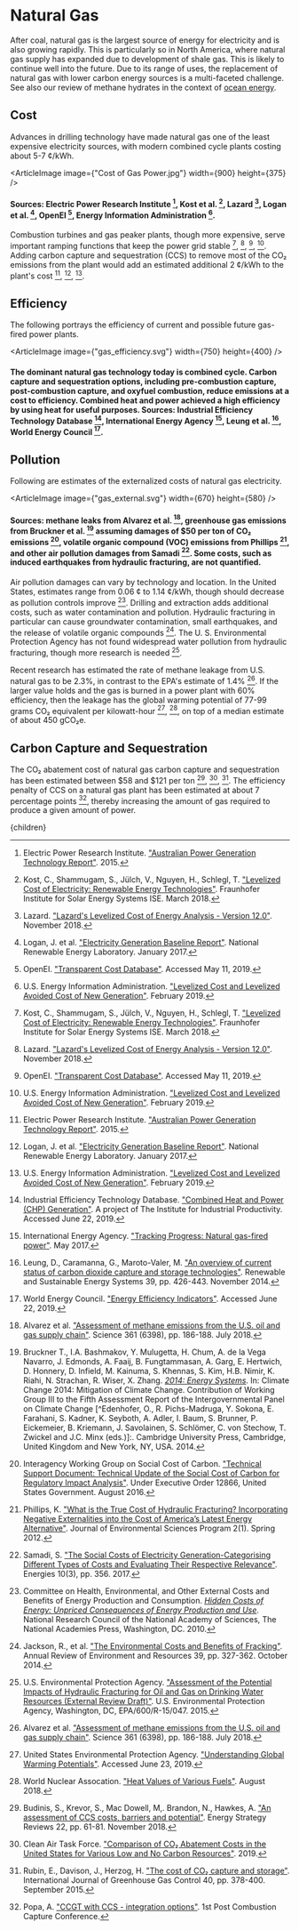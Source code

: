 



# Natural Gas

After coal, natural gas is the largest source of energy for electricity and is also growing rapidly. This is particularly so in North America, where natural gas supply has expanded due to development of shale gas. This is likely to continue well into the future. Due to its range of uses, the replacement of natural gas with lower carbon energy sources is a multi-faceted challenge. See also our review of methane hydrates in the context of [ocean energy](/energy/energy_production/mhk).

## Cost
Advances in drilling technology have made natural gas one of the least expensive electricity sources, with modern combined cycle plants costing about 5-7 ¢/kWh.

<ArticleImage image={"Cost of Gas Power.jpg"} width={900} height={375} />
#### Sources: Electric Power Research Institute [^6], Kost et al. [^11], Lazard [^12], Logan et al. [^14], OpenEI [^15], Energy Information Administration [^20].

Combustion turbines and gas peaker plants, though more expensive, serve important ramping functions that keep the power grid stable [^11], [^12], [^15], [^20]. Adding carbon capture and sequestration (CCS) to remove most of the CO₂ emissions from the plant would add an estimated additional 2 ¢/kWh to the plant's cost [^6], [^14], [^20].

## Efficiency
The following portrays the efficiency of current and possible future gas-fired power plants.

<ArticleImage image={"gas_efficiency.svg"} width={750} height={400} />
#### The dominant natural gas technology today is combined cycle. Carbon capture and sequestration options, including pre-combustion capture, post-combustion capture, and oxyfuel combustion, reduce emissions at a cost to efficiency. Combined heat and power achieved a high efficiency by using heat for useful purposes. Sources: Industrial Efficiency Technology Database [^7], International Energy Agency [^9], Leung et al. [^13], World Energy Council [^23].

## Pollution
Following are estimates of the externalized costs of natural gas electricity.

<ArticleImage image={"gas_external.svg"} width={670} height={580} />
#### Sources: methane leaks from Alvarez et al. [^1], greenhouse gas emissions from Bruckner et al. [^2] assuming damages of $50 per ton of CO₂ emissions [^8], volatile organic compound (VOC) emissions from Phillips [^16], and other air pollution damages from Samadi [^19]. Some costs, such as induced earthquakes from hydraulic fracturing, are not quantified.

Air pollution damages can vary by technology and location. In the United States, estimates range from 0.06 ¢ to 1.14 ¢/kWh, though should decrease as pollution controls improve [^5]. Drilling and extraction adds additional costs, such as water contamination and pollution. Hydraulic fracturing in particular can cause groundwater contamination, small earthquakes, and the release of volatile organic compounds [^10]. The U. S. Environmental Protection Agency has not found widespread water pollution from hydraulic fracturing, though more research is needed [^21].

Recent research has estimated the rate of methane leakage from U.S. natural gas to be 2.3%, in contrast to the EPA's estimate of 1.4% [^1]. If the larger value holds and the gas is burned in a power plant with 60% efficiency, then the leakage has the global warming potential of 77-99 grams CO₂ equivalent per kilowatt-hour [^22], [^24], on top of a median estimate of about 450 gCO₂e.

<TighterRegulationOnLeakageRatesSolution />
<ReplaceGasPeakerPlantsWithStorageSolution />

## Carbon Capture and Sequestration
The CO₂ abatement cost of natural gas carbon capture and sequestration has been estimated between $58 and $121 per ton [^3], [^4], [^18]. The efficiency penalty of CCS on a natural gas plant has been estimated at about 7 percentage points [^17], thereby increasing the amount of gas required to produce a given amount of power.

<GasPower/>



[^1]: Alvarez et al. ["Assessment of methane emissions from the U.S. oil and gas supply chain"](https://science.sciencemag.org/content/361/6398/186). Science 361 (6398), pp. 186-188. July 2018.

[^2]: Bruckner T., I.A. Bashmakov, Y. Mulugetta, H. Chum, A. de la Vega Navarro, J. Edmonds, A. Faaij, B. Fungtammasan, A. Garg, E. Hertwich, D. Honnery, D. Infield, M. Kainuma, S. Khennas, S. Kim, H.B. Nimir, K. Riahi, N. Strachan, R. Wiser, X. Zhang. [*2014: Energy Systems*](https://www.ipcc.ch/site/assets/uploads/2018/02/ipcc_wg3_ar5_chapter7.pdf). In: Climate Change 2014: Mitigation of Climate Change. Contribution of Working Group III to the Fifth Assessment Report of the Intergovernmental Panel on Climate Change [^Edenhofer, O., R. Pichs-Madruga, Y. Sokona, E. Farahani, S. Kadner, K. Seyboth, A. Adler, I. Baum, S. Brunner, P. Eickemeier, B. Kriemann, J. Savolainen, S. Schlömer, C. von Stechow, T. Zwickel and J.C. Minx (eds.)]:. Cambridge University Press, Cambridge, United Kingdom and New York, NY, USA. 2014.

[^3]: Budinis, S., Krevor, S., Mac Dowell, M,. Brandon, N., Hawkes, A. ["An assessment of CCS costs, barriers and potential"](https://www.sciencedirect.com/science/article/pii/S2211467X18300634). Energy Strategy Reviews 22, pp. 61-81. November 2018.

[^4]: Clean Air Task Force. ["Comparison of CO₂ Abatement Costs in the United States for Various Low and No Carbon Resources"](https://www.catf.us/resource/comparison-of-co2-abatement-costs-in-the-united-states-for-various-low-and-no-carbon-resources/). 2019.

[^5]: Committee on Health, Environmental, and Other External Costs and Benefits of Energy Production and Consumption. [*Hidden Costs of Energy: Unpriced Consequences of Energy Production and Use*](http://www.nap.edu/catalog.php?record_id=12794). National Research Council of the National Academy of Sciences, The National Academies Press, Washington, DC. 2010.

[^6]: Electric Power Research Institute. ["Australian Power Generation Technology Report"](http://www.co2crc.com.au/wp-content/uploads/2016/04/LCOE_Report_final_web.pdf). 2015.

[^7]: Industrial Efficiency Technology Database. ["Combined Heat and Power (CHP) Generation"](http://ietd.iipnetwork.org/content/combined-heat-and-power-chp-generation). A project of The Institute for Industrial Productivity. Accessed June 22, 2019.

[^8]: Interagency Working Group on Social Cost of Carbon. ["Technical Support Document: Technical Update of the Social Cost of Carbon for Regulatory Impact Analysis"](https://19january2017snapshot.epa.gov/sites/production/files/2016-12/documents/sc_co2_tsd_august_2016.pdf). Under Executive Order 12866, United States Government. August 2016.

[^9]: International Energy Agency. ["Tracking Progress: Natural gas-fired power"](https://www.iea.org/etp/tracking2017/naturalgas-firedpower/). May 2017.

[^10]: Jackson, R., et al. ["The Environmental Costs and Benefits of Fracking"](https://www.annualreviews.org/doi/abs/10.1146/annurev-environ-031113-144051). Annual Review of Environment and Resources 39, pp. 327-362. October 2014.

[^11]: Kost, C., Shammugam, S., Jülch, V., Nguyen, H., Schlegl, T. ["Levelized Cost of Electricity: Renewable Energy Technologies"](https://www.ise.fraunhofer.de/content/dam/ise/en/documents/publications/studies/EN2018_Fraunhofer-ISE_LCOE_Renewable_Energy_Technologies.pdf). Fraunhofer Institute for Solar Energy Systems ISE. March 2018.

[^12]: Lazard. ["Lazard's Levelized Cost of Energy Analysis - Version 12.0"](https://www.lazard.com/media/450784/lazards-levelized-cost-of-energy-version-120-vfinal.pdf). November 2018.

[^13]: Leung, D., Caramanna, G., Maroto-Valer, M. ["An overview of current status of carbon dioxide capture and storage technologies"](https://www.sciencedirect.com/science/article/pii/S1364032114005450). Renewable and Sustainable Energy Systems 39, pp. 426-443. November 2014.

[^14]: Logan, J. et al. ["Electricity Generation Baseline Report"](https://www.nrel.gov/docs/fy17osti/67645.pdf). National Renewable Energy Laboratory. January 2017.

[^15]: OpenEI. ["Transparent Cost Database"](https://openei.org/apps/TCDB/). Accessed May 11, 2019.

[^16]: Phillips, K. ["What is the True Cost of Hydraulic Fracturing? Incorporating Negative Externalities into the Cost of America’s Latest Energy Alternative"](https://pdfs.semanticscholar.org/1f82/17d07c8d1a20f529ba5c0d9d2a17f6bb2445.pdf). Journal of Environmental Sciences Program 2(1). Spring 2012.

[^17]: Popa, A. ["CCGT with CCS - integration options"](https://ieaghg.org/docs/General_Docs/PCCC1/Abstracts_Final/pccc1Abstract00055.pdf). 1st Post Combustion Capture Conference.

[^18]: Rubin, E., Davison, J., Herzog, H. ["The cost of CO₂ capture and storage"](https://www.sciencedirect.com/science/article/abs/pii/S1750583615001814). International Journal of Greenhouse Gas Control 40, pp. 378-400. September 2015.

[^19]: Samadi, S. ["The Social Costs of Electricity Generation-Categorising Different Types of Costs and Evaluating Their Respective Relevance"](https://www.mdpi.com/1996-1073/10/3/356). Energies 10(3), pp. 356. 2017.

[^20]: U.S. Energy Information Administration. ["Levelized Cost and Levelized Avoided Cost of New Generation"](https://www.eia.gov/outlooks/aeo/pdf/electricity_generation.pdf). February 2019.

[^21]: U.S. Environmental Protection Agency. ["Assessment of the Potential Impacts of Hydraulic Fracturing for Oil and Gas on Drinking Water Resources (External Review Draft)"](http://cfpub.epa.gov/ncea/hfstudy/recordisplay.cfm?deid=244651). U.S. Environmental Protection Agency, Washington, DC, EPA/600/R-15/047. 2015.

[^22]: United States Environmental Protection Agency. ["Understanding Global Warming Potentials"](https://www.epa.gov/ghgemissions/understanding-global-warming-potentials). Accessed June 23, 2019.

[^23]: World Energy Council. ["Energy Efficiency Indicators"](https://www.worldenergy.org/data/efficiency-indicators/). Accessed June 22, 2019.

[^24]: World Nuclear Assocation. ["Heat Values of Various Fuels"](http://www.world-nuclear.org/information-library/facts-and-figures/heat-values-of-various-fuels.aspx). August 2018.

  <Article 
    focusAreaUrl={focusAreaUrl} 
    hierarchy={hierarchy} 
    site={site}
  >
    {children}
  </Article>